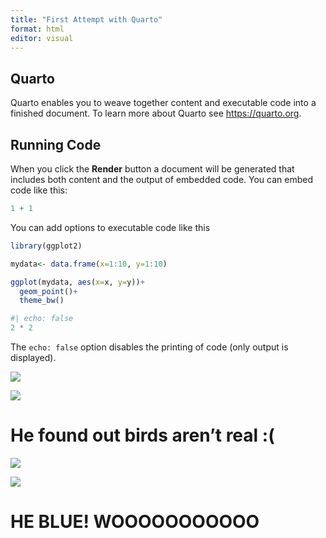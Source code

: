 ```yaml
---
title: "First Attempt with Quarto"
format: html
editor: visual
---
```


## Quarto

Quarto enables you to weave together content and executable code into a finished document. To learn more about Quarto see <https://quarto.org>.

## Running Code

When you click the **Render** button a document will be generated that includes both content and the output of embedded code. You can embed code like this:

```r
1 + 1
```

You can add options to executable code like this

```r
library(ggplot2)

mydata<- data.frame(x=1:10, y=1:10)

ggplot(mydata, aes(x=x, y=y))+
  geom_point()+
  theme_bw()
```

```r
#| echo: false
2 * 2
```

The `echo: false` option disables the printing of code (only output is displayed).

![](images/Kakapo6.jpg)

![](https://c.tenor.com/YFH8r7l0IX0AAAAd/tenor.gif)

# He found out birds aren't real :(

![](https://c.tenor.com/eZOmxq8OGFMAAAAd/tenor.gif)

![](images/makesweet-589tq3.gif)

# HE BLUE! WOOOOOOOOOOO
